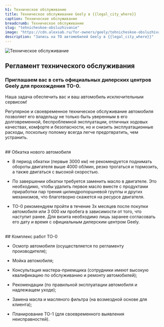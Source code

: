 ```yaml
---
h1: Техническое обслуживание
title: Техническое обслуживание Geely в {{legal_city_where}}
caption: Техническое обслуживание
breadcrumb: Техническое обслуживание
slug: "tehnicheskoe-obsluzhivanie"
image: "https://cdn.alexsab.ru/for-owners/geely/tehnicheskoe-obsluzhivanie/thumb.webp"
description: "Запись на ТО автомобилей Geely в {{legal_city_where}}"
---
```




<picture>
	<source media="(min-width: 942px)" srcset="https://cdn.alexsab.ru/for-owners/geely/tehnicheskoe-obsluzhivanie/to-banner.webp" />
	<source media="(min-width: 320px)" srcset="https://cdn.alexsab.ru/for-owners/geely/tehnicheskoe-obsluzhivanie/thumb.webp" />
	<img src="https://cdn.alexsab.ru/for-owners/geely/tehnicheskoe-obsluzhivanie/to-banner.webp" class="w-full mb-12" alt="Техническое обслуживание" />
</picture>

## Регламент технического обслуживания

### **Приглашаем вас в сеть официальных дилерских центров Geely для прохождения ТО-0.**

Наша задача обеспечить вас и ваш автомобиль исключительным сервисом!

Регулярное и своевременное техническое обслуживание автомобиля позволяет его владельцу не только быть уверенным в его долговременной, беспроблемной эксплуатации, отличных ходовых качествах, комфорте и безопасности, но и снизить эксплуатационные расходы, поскольку поломку всегда легче предотвратить, чем устранить.

<br/>
## Обкатка нового автомобиля

- В период обкатки (первые 3000 км) не рекомендуется поднимать обороты двигателя выше 4000 об/мин, резко трогаться и тормозить, а также двигаться с высокой скоростью.

- По завершении обкатки требуется заменить масло в двигателе. Это необходимо, чтобы удалить первое масло вместе с продуктами приработки пар трения цилиндропоршневой группы и других механизмов, что благотворно скажется на ресурсе двигателя.

- ТО-0 рекомендуем пройти в течение 3х месяцев после покупки автомобиля или 3 000 км пробега в зависимости от того, что наступит ранее. Для визита необходимо лишь заранее согласовать его дату и время с официальным дилерским центром Geely.

<br/>
## Комплекс работ ТО-0

- Осмотр автомобиля (осуществляется по регламенту производителя);

- Мойка автомобиля;

- Консультация мастера-приемщика (сотрудники имеют высокую квалификацию по обслуживанию и ремонту автомобилей);

- Рекомендации (по правильной эксплуатации автомобиля и надлежащем уходе);

- Замена масла и масляного фильтра (на возмездной основе для клиента);

- Планирование ТО-1 (для своевременного выявления неисправностей).
<br/>

<br/>
<br/>
<br/>

<SpecialSalonsInfo 
	title = 'Записаться на ТО'
	dataTitle = 'Запись на ТО'
	dataFormName = 'Запись на ТО'
/>